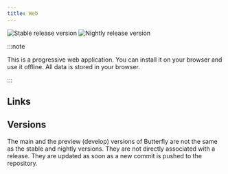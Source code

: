 ```yaml
---
title: Web
---
```


![Stable release version](https://img.shields.io/badge/dynamic/yaml?color=c4840d&label=Stable&query=%24.version&url=https%3A%2F%2Fraw.githubusercontent.com%2FLinwoodDev%2Fbutterfly%2Fstable%2Fapp%2Fpubspec.yaml&style=for-the-badge)
![Nightly release version](https://img.shields.io/badge/dynamic/yaml?color=f7d28c&label=Nightly&query=%24.version&url=https%3A%2F%2Fraw.githubusercontent.com%2FLinwoodDev%2Fbutterfly%2Fnightly%2Fapp%2Fpubspec.yaml&style=for-the-badge)


:::note

This is a progressive web application. You can install it on your browser and use it offline.
All data is stored in your browser.

:::

## Links

<CardGrid>
  <DownloadButton href="https://web.butterfly.linwood.dev" title="Main" />
  <DownloadButton href="https://preview.butterfly.linwood.dev" title="Preview" />
</CardGrid>

## Versions

The main and the preview (develop) versions of Butterfly are not the same as the stable and nightly versions.
They are not directly associated with a release. They are updated as soon as a new commit is pushed to the repository.
